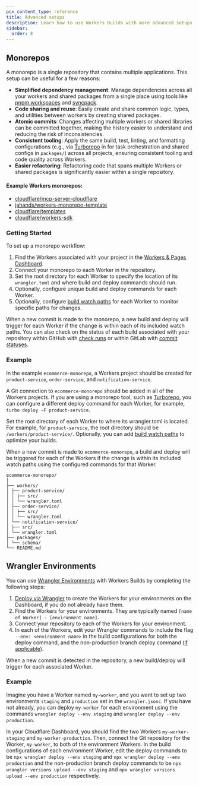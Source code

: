 ```yaml
---
pcx_content_type: reference
title: Advanced setups
description: Learn how to use Workers Builds with more advanced setups
sidebar:
  order: 8
---
```


## Monorepos

A monorepo is a single repository that contains multiple applications. This setup can be useful for a few reasons:

- **Simplified dependency management**: Manage dependencies across all your workers and shared packages from a single place using tools like [pnpm workspaces](https://pnpm.io/workspaces) and [syncpack](https://www.npmjs.com/package/syncpack).
- **Code sharing and reuse**: Easily create and share common logic, types, and utilities between workers by creating shared packages.
- **Atomic commits**: Changes affecting multiple workers or shared libraries can be committed together, making the history easier to understand and reducing the risk of inconsistencies.
- **Consistent tooling**: Apply the same build, test, linting, and formatting configurations (e.g., via [Turborepo](https://turborepo.com) in for task orchestration and shared configs in `packages/`) across all projects, ensuring consistent tooling and code quality across Workers.
- **Easier refactoring**: Refactoring code that spans multiple Workers or shared packages is significantly easier within a single repository.

#### Example Workers monorepos:

- [cloudflare/mcp-server-cloudflare](https://github.com/cloudflare/mcp-server-cloudflare)
- [jahands/workers-monorepo-template](https://github.com/jahands/workers-monorepo-template)
- [cloudflare/templates](https://github.com/cloudflare/templates)
- [cloudflare/workers-sdk](https://github.com/cloudflare/workers-sdk)

### Getting Started

To set up a monorepo workflow:

1. Find the Workers associated with your project in the [Workers & Pages Dashboard](https://dash.cloudflare.com).
2. Connect your monorepo to each Worker in the repository.
3. Set the root directory for each Worker to specify the location of its `wrangler.toml` and where build and deploy commands should run.
4. Optionally, configure unique build and deploy commands for each Worker.
5. Optionally, configure [build watch paths](/workers/ci-cd/builds/build-watch-paths/) for each Worker to monitor specific paths for changes.

When a new commit is made to the monorepo, a new build and deploy will trigger for each Worker if the change is within each of its included watch paths. You can also check on the status of each build associated with your repository within GitHub with [check runs](/workers/ci-cd/builds/git-integration/github-integration/#check-run) or within GitLab with [commit statuses](/workers/ci-cd/builds/git-integration/gitlab-integration/#commit-status).

### Example

In the example `ecommerce-monorepo`, a Workers project should be created for `product-service`, `order-service`, and `notification-service`.

A Git connection to `ecommerce-monorepo` should be added in all of the Workers projects. If you are using a monorepo tool, such as [Turborepo](https://turbo.build/), you can configure a different deploy command for each Worker, for example, `turbo deploy -F product-service`.

Set the root directory of each Worker to where its wrangler.toml is located. For example, for `product-service`, the root directory should be `/workers/product-service/`. Optionally, you can add [build watch paths](/workers/ci-cd/builds/build-watch-paths/) to optimize your builds.

When a new commit is made to `ecommerce-monorepo`, a build and deploy will be triggered for each of the Workers if the change is within its included watch paths using the configured commands for that Worker.

```
ecommerce-monorepo/
│
├── workers/
│ ├── product-service/
│ │ ├── src/
│ │ └── wrangler.toml
│ ├── order-service/
│ │ ├── src/
│ │ └── wrangler.toml
│ └── notification-service/
│ ├── src/
│ └── wrangler.toml
├── packages/
│ └── schema/
└── README.md
```

## Wrangler Environments

You can use [Wrangler Environments](/workers/wrangler/environments/) with Workers Builds by completing the following steps:

1. [Deploy via Wrangler](/workers/wrangler/commands/#deploy) to create the Workers for your environments on the Dashboard, if you do not already have them.
2. Find the Workers for your environments. They are typically named `[name of Worker] - [environment name]`.
3. Connect your repository to each of the Workers for your environment.
4. In each of the Workers, edit your Wrangler commands to include the flag `--env: <environment name>` in the build configurations for both the deploy command, and the non-production branch deploy command ([if applicable](/workers/ci-cd/builds/build-branches/#configure-non-production-branch-builds)).

When a new commit is detected in the repository, a new build/deploy will trigger for each associated Worker.

### Example

Imagine you have a Worker named `my-worker`, and you want to set up two environments `staging` and `production` set in the `wrangler.jsonc`. If you have not already, you can deploy `my-worker` for each environment using the commands `wrangler deploy --env staging` and `wrangler deploy --env production`.

In your Cloudflare Dashboard, you should find the two Workers `my-worker-staging` and `my-worker-production`. Then, connect the Git repository for the Worker, `my-worker`, to both of the environment Workers. In the build configurations of each environment Worker, edit the deploy commands to be `npx wrangler deploy --env staging` and `npx wrangler deploy --env production` and the non-production branch deploy commands to be `npx wrangler versions upload --env staging` and `npx wrangler versions upload --env production` respectively.

